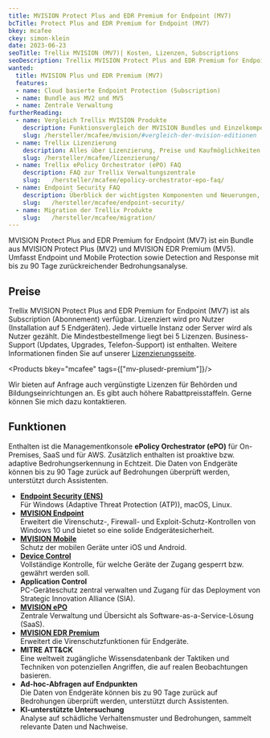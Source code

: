 ```yaml
---
title: MVISION Protect Plus and EDR Premium for Endpoint (MV7)
bcTitle: Protect Plus and EDR Premium for Endpoint (MV7)
bkey: mcafee
ckey: simon-klein
date: 2023-06-23
seoTitle: Trellix MVISION (MV7)| Kosten, Lizenzen, Subscriptions
seoDescription: Trellix MVISION Protect Plus and EDR Premium for Endpoint (MV7) | Informationen und Preise für Einkäufer und Administratoren. Nur 3 Klicks zu Ihrem Angebot. Ratgeber für den Kauf von MVISION Lizenzen, Updates und Subscriptions.
wanted:
  title: MVISION Plus und EDR Premium (MV7)
  features:
  - name: Cloud basierte Endpoint Protection (Subscription)
  - name: Bundle aus MV2 und MV5
  - name: Zentrale Verwaltung
furtherReading:
  - name: Vergleich Trellix MVISION Produkte
    description: Funktionsvergleich der MVISION Bundles und Einzelkomponenten.
    slug: /hersteller/mcafee/mvision/#vergleich-der-mvision-editionen
  - name: Trellix Lizenzierung
    description: Alles über Lizenzierung, Preise und Kaufmöglichkeiten. Mit vielen Tipps und Beispielen.
    slug: /hersteller/mcafee/lizenzierung/
  - name: Trellix ePolicy Orchestrator (ePO) FAQ
    description: FAQ zur Trellix Verwaltungszentrale
    slug:   /hersteller/mcafee/epolicy-orchestrator-epo-faq/
  - name: Endpoint Security FAQ
    description: Überblick der wichtigsten Komponenten und Neuerungen, wie beispielsweise den Virenscanner (Anti Malware, Antivirus, Anti-Spyware), Desktop Firewall und Web Control.
    slug:   /hersteller/mcafee/endpoint-security/
  - name: Migration der Trellix Produkte
    slug:   /hersteller/mcafee/migration/
---
```




<Intro>

MVISION Protect Plus and EDR Premium for Endpoint (MV7) ist ein Bundle aus MVISION Protect Plus (MV2) und MVISION EDR Premium (MV5). Umfasst Endpoint und Mobile Protection sowie Detection and Response mit bis zu 90 Tage zurückreichender Bedrohungsanalyse.


</Intro>

<TOC />

## Preise

Trellix MVISION Protect Plus and EDR Premium for Endpoint (MV7) ist als Subscription (Abonnement) verfügbar. Lizenziert wird pro Nutzer (Installation auf 5 Endgeräten). Jede virtuelle Instanz oder Server wird als Nutzer gezählt. Die Mindestbestellmenge liegt bei 5 Lizenzen. Business-Support (Updates, Upgrades, Telefon-Support) ist enthalten. Weitere Informationen finden Sie auf unserer [Lizenzierungsseite](/hersteller/mcafee/lizenzierung/).

<Products bkey="mcafee" tags={["mv-plusedr-premium"]}/>

<GetInTouch variant="info">

Wir bieten auf Anfrage auch vergünstigte Lizenzen für Behörden und Bildungseinrichtungen an. Es gibt auch höhere Rabattpreisstaffeln. Gerne können Sie mich dazu kontaktieren.

</GetInTouch>


## Funktionen

Enthalten ist die Managementkonsole **ePolicy Orchestrator (ePO)** für On-Premises, SaaS und für AWS. Zusätzlich enthalten ist proaktive bzw. adaptive Bedrohungserkennung in Echtzeit.
Die Daten von Endgeräte können bis zu 90 Tage zurück auf Bedrohungen überprüft werden, unterstützt durch Assistenten.


- **[Endpoint Security (ENS)](/hersteller/mcafee/endpoint-security/)** <br/>
Für Windows (Adaptive Threat Protection (ATP)), macOS, Linux.
- **[MVISION Endpoint](/hersteller/mcafee/vergleich-mcafee-endpoint-security-loesungen/#trellix-mvision-endpoint)** <br/>
Erweitert die Virenschutz-, Firewall- und Exploit-Schutz-Kontrollen von Windows 10 und bietet so eine solide Endgerätesicherheit.
- **[MVISION Mobile](/hersteller/mcafee/vergleich-mcafee-endpoint-security-loesungen/#mvision-mobile)** <br/>
Schutz der mobilen Geräte unter iOS und Android.
- **[Device Control](/hersteller/mcafee/vergleich-mcafee-endpoint-security-loesungen/#device-control)** <br/>
Vollständige Kontrolle, für welche Geräte der Zugang gesperrt bzw. gewährt werden soll.
- **Application Control** <br/>
PC-Geräteschutz zentral verwalten und Zugang für das Deployment von Strategic Innovation Alliance (SIA).
- **[MVISION ePO](/hersteller/mcafee/epolicy-orchestrator-epo-faq/)** <br/>
Zentrale Verwaltung und Übersicht als Software-as-a-Service-Lösung (SaaS).
- **[MVISION EDR Premium](/hersteller/mcafee/mvision/edr-premium/)** <br/>
Erweitert die Virenschutzfunktionen für Endgeräte.
- **MITRE ATT&CK** <br/>
Eine weltweit zugängliche Wissensdatenbank der Taktiken und Techniken von potenziellen Angriffen, die auf realen Beobachtungen basieren.
- **Ad-hoc-Abfragen auf Endpunkten** <br/>
Die Daten von Endgeräte können bis zu 90 Tage zurück auf Bedrohungen überprüft werden, unterstützt durch Assistenten.
- **KI-unterstützte Untersuchung** <br/>
Analyse auf schädliche Verhaltensmuster und Bedrohungen, sammelt relevante Daten und Nachweise.
